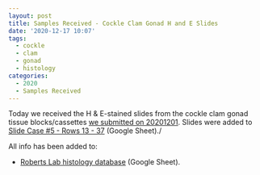 ```yaml
---
layout: post
title: Samples Received - Cockle Clam Gonad H and E Slides
date: '2020-12-17 10:07'
tags:
  - cockle
  - clam
  - gonad
  - histology
categories:
  - 2020
  - Samples Received
---
```

Today we received the H & E-stained slides from the cockle clam gonad tissue blocks/cassettes [we submitted on 20201201](https://robertslab.github.io/sams-notebook/posts/2020/2020-12-01-Samples-Submitted-Cockle-Clam-Gonad-Histology-Cassettes-for-H-and-E.html). Slides were added to [Slide Case #5 - Rows 13 - 37](http://b.link/srlab-histology-db) (Google Sheet)./

All info has been added to:

- [Roberts Lab histology database](http://b.link/srlab-histology-db) (Google Sheet).
